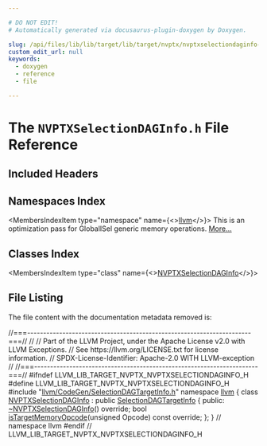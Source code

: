 ```yaml
---

# DO NOT EDIT!
# Automatically generated via docusaurus-plugin-doxygen by Doxygen.

slug: /api/files/lib/lib/target/lib/target/nvptx/nvptxselectiondaginfo-h
custom_edit_url: null
keywords:
  - doxygen
  - reference
  - file

---
```





# The `NVPTXSelectionDAGInfo.h` File Reference

<DoxygenPage pluginConfig={pluginConfig}>



## Included Headers

<IncludesList>
<IncludesListItem
  filePath="llvm/CodeGen/SelectionDAGTargetInfo.h"
  permalink="/docs/api/files/include/include/llvm/include/llvm/codegen/selectiondagtargetinfo-h"
  isLocal="true" />
</IncludesList>

## Namespaces Index

<MembersIndex>

<MembersIndexItem
  type="namespace"
  name={<><a href="/docs/api/namespaces/llvm">llvm</a></>}>
This is an optimization pass for GlobalISel generic memory operations. <a href="/docs/api/namespaces/llvm/#details">More...</a>
</MembersIndexItem>

</MembersIndex>

## Classes Index

<MembersIndex>

<MembersIndexItem
  type="class"
  name={<><a href="/docs/api/classes/llvm/nvptxselectiondaginfo">NVPTXSelectionDAGInfo</a></>}>
</MembersIndexItem>

</MembersIndex>


## File Listing

The file content with the documentation metadata removed is:

<ProgramListing>

<Link id="l00001" /><CodeLine lineNumber="1"><span class="doxyHighlightComment">//===----------------------------------------------------------------------===//</span></CodeLine>
<Link id="l00002" /><CodeLine lineNumber="2"><span class="doxyHighlightComment">//</span></CodeLine>
<Link id="l00003" /><CodeLine lineNumber="3"><span class="doxyHighlightComment">// Part of the LLVM Project, under the Apache License v2.0 with LLVM Exceptions.</span></CodeLine>
<Link id="l00004" /><CodeLine lineNumber="4"><span class="doxyHighlightComment">// See https://llvm.org/LICENSE.txt for license information.</span></CodeLine>
<Link id="l00005" /><CodeLine lineNumber="5"><span class="doxyHighlightComment">// SPDX-License-Identifier: Apache-2.0 WITH LLVM-exception</span></CodeLine>
<Link id="l00006" /><CodeLine lineNumber="6"><span class="doxyHighlightComment">//</span></CodeLine>
<Link id="l00007" /><CodeLine lineNumber="7"><span class="doxyHighlightComment">//===----------------------------------------------------------------------===//</span></CodeLine>
<Link id="l00008" /><CodeLine lineNumber="8"></CodeLine>
<Link id="l00009" /><CodeLine lineNumber="9"><span class="doxyHighlightPreprocessor">#ifndef LLVM&#95;LIB&#95;TARGET&#95;NVPTX&#95;NVPTXSELECTIONDAGINFO&#95;H</span></CodeLine>
<Link id="l00010" /><CodeLine lineNumber="10"><span class="doxyHighlightPreprocessor">#define LLVM&#95;LIB&#95;TARGET&#95;NVPTX&#95;NVPTXSELECTIONDAGINFO&#95;H</span></CodeLine>
<Link id="l00011" /><CodeLine lineNumber="11"></CodeLine>
<Link id="l00012" /><CodeLine lineNumber="12"><span class="doxyHighlightPreprocessor">#include &quot;<a href="/docs/api/files/include/include/llvm/include/llvm/codegen/selectiondagtargetinfo-h">llvm/CodeGen/SelectionDAGTargetInfo.h</a>&quot;</span></CodeLine>
<Link id="l00013" /><CodeLine lineNumber="13"></CodeLine>
<Link id="l00014" /><CodeLine lineNumber="14"><span class="doxyHighlightKeyword">namespace </span><span class="doxyHighlight"><a href="/docs/api/namespaces/llvm">llvm</a> &#123;</span></CodeLine>
<Link id="l00015" /><CodeLine lineNumber="15"></CodeLine>
<Link id="l00016" /><CodeLine lineNumber="16" lineLink="/docs/api/classes/llvm/nvptxselectiondaginfo"><span class="doxyHighlightKeyword">class </span><span class="doxyHighlight"><a href="/docs/api/classes/llvm/nvptxselectiondaginfo">NVPTXSelectionDAGInfo</a> : </span><span class="doxyHighlightKeyword">public</span><span class="doxyHighlight"> <a href="/docs/api/classes/llvm/selectiondagtargetinfo/#ab0502306e2beb993aea908a84217c469">SelectionDAGTargetInfo</a> &#123;</span></CodeLine>
<Link id="l00017" /><CodeLine lineNumber="17"><span class="doxyHighlightKeyword">public</span><span class="doxyHighlight">:</span></CodeLine>
<Link id="l00018" /><CodeLine lineNumber="18" lineLink="/docs/api/classes/llvm/nvptxselectiondaginfo/#ad0df01eb6193db2ca109340213b561ab"><span class="doxyHighlight">  <a href="/docs/api/classes/llvm/nvptxselectiondaginfo/#ad0df01eb6193db2ca109340213b561ab">~NVPTXSelectionDAGInfo</a>() </span><span class="doxyHighlightKeyword">override</span><span class="doxyHighlight">;</span></CodeLine>
<Link id="l00019" /><CodeLine lineNumber="19"></CodeLine>
<Link id="l00020" /><CodeLine lineNumber="20"><span class="doxyHighlight">  </span><span class="doxyHighlightKeywordType">bool</span><span class="doxyHighlight"> <a href="/docs/api/classes/llvm/nvptxselectiondaginfo/#ac3d8136a34da033f604b728317b67019">isTargetMemoryOpcode</a>(</span><span class="doxyHighlightKeywordType">unsigned</span><span class="doxyHighlight"> Opcode) </span><span class="doxyHighlightKeyword">const override</span><span class="doxyHighlight">;</span></CodeLine>
<Link id="l00021" /><CodeLine lineNumber="21"><span class="doxyHighlight">&#125;;</span></CodeLine>
<Link id="l00022" /><CodeLine lineNumber="22"></CodeLine>
<Link id="l00023" /><CodeLine lineNumber="23"><span class="doxyHighlight">&#125; </span><span class="doxyHighlightComment">// namespace llvm</span></CodeLine>
<Link id="l00024" /><CodeLine lineNumber="24"></CodeLine>
<Link id="l00025" /><CodeLine lineNumber="25"><span class="doxyHighlightPreprocessor">#endif </span><span class="doxyHighlightComment">// LLVM&#95;LIB&#95;TARGET&#95;NVPTX&#95;NVPTXSELECTIONDAGINFO&#95;H</span></CodeLine>

</ProgramListing>


</DoxygenPage>
